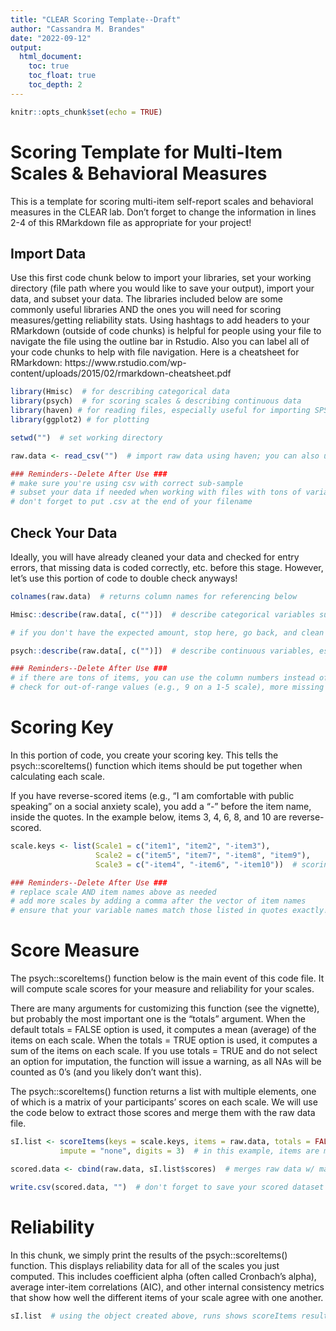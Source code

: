 ```yaml
---
title: "CLEAR Scoring Template--Draft"
author: "Cassandra M. Brandes"
date: "2022-09-12"
output: 
  html_document:
    toc: true
    toc_float: true
    toc_depth: 2
---
```


```r
knitr::opts_chunk$set(echo = TRUE)
```

# Scoring Template for Multi-Item Scales & Behavioral Measures

This is a template for scoring multi-item self-report scales and behavioral measures in the CLEAR lab. Don't forget to change the information in lines 2-4 of this RMarkdown file as appropriate for your project!

## Import Data

Use this first code chunk below to import your libraries, set your working directory (file path where you would like to save your output), import your data, and subset your data. The libraries included below are some commonly useful libraries AND the ones you will need for scoring measures/getting reliability stats. Using hashtags to add headers to your RMarkdown (outside of code chunks) is helpful for people using your file to navigate the file using the outline bar in Rstudio. Also you can label all of your code chunks to help with file navigation. Here is a cheatsheet for RMarkdown: https://www.rstudio.com/wp-content/uploads/2015/02/rmarkdown-cheatsheet.pdf

```r
library(Hmisc)  # for describing categorical data
library(psych)  # for scoring scales & describing continuous data
library(haven) # for reading files, especially useful for importing SPSS files 
library(ggplot2) # for plotting

setwd("")  # set working directory

raw.data <- read_csv("")  # import raw data using haven; you can also use read.csv() in base R

### Reminders--Delete After Use ###
# make sure you're using csv with correct sub-sample 
# subset your data if needed when working with files with tons of variables
# don't forget to put .csv at the end of your filename
```

## Check Your Data

Ideally, you will have already cleaned your data and checked for entry errors, that missing data is coded correctly, etc. before this stage. However, let's use this portion of code to double check anyways!

```r
colnames(raw.data)  # returns column names for referencing below

Hmisc::describe(raw.data[, c("")])  # describe categorical variables such as ID number, etc., separated by commas; ensure you have the expected amount

# if you don't have the expected amount, stop here, go back, and clean your data!

psych::describe(raw.data[, c("")])  # describe continuous variables, esp. the items of the measure you're going to score, separated by commas

### Reminders--Delete After Use ###
# if there are tons of items, you can use the column numbers instead of variable names in the code above
# check for out-of-range values (e.g., 9 on a 1-5 scale), more missing data than expected, etc.
```

# Scoring Key

In this portion of code, you create your scoring key. This tells the psych::scoreItems() function which items should be put together when calculating each scale. 

If you have reverse-scored items (e.g., "I am comfortable with public speaking" on a social anxiety scale), you add a "-" before the item name, inside the quotes. In the example below, items 3, 4, 6, 8, and 10 are reverse-scored.

```r
scale.keys <- list(Scale1 = c("item1", "item2", "-item3"),  
                   Scale2 = c("item5", "item7", "-item8", "item9"), 
                   Scale3 = c("-item4", "-item6", "-item10"))  # scoring key, with scale names before the equals sign and item names (columns in raw data) in quotes

### Reminders--Delete After Use ###
# replace scale AND item names above as needed
# add more scales by adding a comma after the vector of item names
# ensure that your variable names match those listed in quotes exactly!
```

# Score Measure

The psych::scoreItems() function below is the main event of this code file. It will compute scale scores for your measure and reliability for your scales. 

There are many arguments for customizing this function (see the vignette), but probably the most important one is the "totals" argument. When the default totals = FALSE option is used, it computes a mean (average) of the items on each scale. When the totals = TRUE option is used, it computes a sum of the items on each scale. If you use totals = TRUE and do not select an option for imputation, the function will issue a warning, as all NAs will be counted as 0's (and you likely don't want this).

The psych::scoreItems() function returns a list with multiple elements, one of which is a matrix of your participants' scores on each scale. We will use the code below to extract those scores and merge them with the raw data file.

```r
sI.list <- scoreItems(keys = scale.keys, items = raw.data, totals = FALSE, missing = TRUE, 
           impute = "none", digits = 3)  # in this example, items are mean scored, incomplete cases are used, no imputation is used, and scale scores are printed to the 3rd decimal place

scored.data <- cbind(raw.data, sI.list$scores)  # merges raw data w/ matrix of participant scores

write.csv(scored.data, "")  # don't forget to save your scored dataset somewhere!
```


# Reliability

In this chunk, we simply print the results of the psych::scoreItems() function. This displays reliability data for all of the scales you just computed. This includes coefficient alpha (often called Cronbach's alpha), average inter-item correlations (AIC), and other internal consistency metrics that show how well the different items of your scale agree with one another.

```r
sI.list  # using the object created above, runs shows scoreItems results
```


